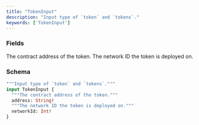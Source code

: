 ```yaml
---
title: "TokenInput"
description: "Input type of `token` and `tokens`."
keywords: ['TokenInput']
---
```


### Fields

<ResponseField name="address" type="String!" required>
  The contract address of the token.
</ResponseField>

<ResponseField name="networkId" type="Int!" required>
  The network ID the token is deployed on.
</ResponseField>

### Schema


```graphql 
"""Input type of `token` and `tokens`."""
input TokenInput {
  """The contract address of the token."""
  address: String!
  """The network ID the token is deployed on."""
  networkId: Int!
}
```

